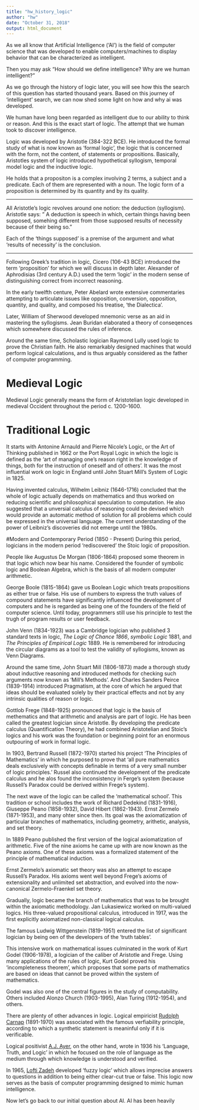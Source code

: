 ```yaml
---
title: "hw_history_logic"
author: "hw"
date: "October 31, 2018"
output: html_document
---
```


As we all know that Artificial Intelligence ('AI') is the field of computer science that was developed to enable computers/machines to display behavior that can be characterized as intelligent. 

Then you may ask "How should we define intelligence? Why are we human intelligent?"

As we go through the history of logic later, you will see how this the search of this question has started thousand years. Based on this journey of 'intelligent' search, we can now shed some light on how and why ai was developed. 


We human have long been regarded as intelligent due to our ability to think or reason. And this is the exact start of logic. The attempt that we human took to discover intelligence.

Logic was developed by Aristotle (384-322 BCE). He introduced the formal study of what is now known as 'formal logic', the logic that is concerned with the form, not the content, of statements or propositions. Basically, Aristotles system of logic introduced hypothetical syllogism, temporal model logic and the inductive logic. 

He holds that a propositon is a complex involving 2 terms, a subject and a predicate. Each of them are represented with a noun. The logic form of a proposition is determined by its quantity and by its quality. 

***
All Aristotle's logic revolves around one notion: the deduction (syllogism). Aristotle says: 
" A deduction is speech in which, certain things having been supposed, somehing different from those supposed results of necessity because of their being so."

Each of the 'things supposed' is a premise of the argument and what 'results of necessity' is the conclusion. 

***

Following Greek's tradition in logic, Cicero (106-43 BCE) introduced the term 'proposition' for which we will discuss in depth later. 
Alexander of Aphrodisias (3rd century A.D.) used the term 'logic' in the modern sense of distinguishing correct from incorrect reasoning. 

In the early twelfth centure, Peter Abelard wrote extensive commentaries attempting to articulate issues like opposition, conversion, opposition, quantity, and quality, and composed his treatise, 'the Dialectica'.

Later, William of Sherwood developed mnemonic verse as an aid in mastering the syllogisms. Jean Buridan elaborated a theory of conseqences which somewhere discussed the rules of inference.

Around the same time, Scholastic logician Raymond Lully used logic to prove the Christian faith. He also remarkably designed machines that would perform logical calculations, and is thus arguably considered as the father of computer programming.

# Medieval Logic 

Medieval Logic generally means the form of Aristotelian logic developed in medieval Occident throughout the period c. 1200-1600. 


# Traditional Logic 

It starts with Antonine Arnauld and Pierre Nicole's Logic, or the Art of Thinking published in 1662 or the Port Royal Logic in which the logic is defined as the 'art of managing one's reason right in the knowledge of things, both for the instruction of oneself and of others'. It was the most influential work on logic in England until John Stuart Mill's System of Logic in 1825.


Having invented calculus, Wilhelm Leibniz (1646-1716) concluded that the whole of logic actually depends on mathematics and thus worked on reducing scientific and philosophical speculation to computation. He also suggested that a unversial calculus of reasoning could be devised which would provide an automatic method of solution for all problems which could be expressed in the universal language. The current understanding of the power of Leibniz's discoveries did not emerge until the 1980s. 

#Modern and Contemporary Period  (1850 - Present)
During this period, logicians in the modern period 'rediscovered' the Stoic logic of proposition. 

People like Augustus De Morgan (1806-1864) proposed some theorem in that logic which now bear his name. 
Considered the founder of symbolic logic and Boolean Algebra, which is the basis of all modern computer arithmetic. 

George Boole (1815-1864) gave us Boolean Logic which treats propositions as either true or false. His use of numbers to express the truth values of compound statements have significantly influenced the development of computers and he is regarded as being one of the founders of the field of computer science. Until today, programmers still use his principle to test the trugh of program results or user feedback. 
 
John Venn (1834-1923) was a Cambridge logician who published 3 standard texts in logic, *The Logic of Chance 1866*, *symbolic Logic* 1881, and *The Principles of Empirical Logic* 1889. He is remembered for introducing the circular diagrams as a tool to test the validity of syllogisms, known as Venn Diagrams. 

Around the same time, John Stuart Mill (1806-1873) made a thorough study about inductive reasoning and introduced methods for checking such arguments now known as 'Mill's Methods'. And Charles Sanders Peirce (1839-1914) introduced Pragmatism, at the core of which he argued that ideas should be evaluated solely by their practical effects and not by any intrinsic qualities of reason or logic. 


Gottlob Frege (1848-1925) pronounced that logic is the basis of methematics and that arithmetic and analysis are part of logic. He has been called the greatest logician since Aristotle. By developing the predicate calculus (Quantification Theory), he had combined Aristotelian and Stoic's logics and his work was the foundation or beginning point for an enormous outpouring of work in formal logic. 

In 1903, Bertrand Russell (1872-1970) started his project 'The Principles of Mathematics' in which he purposed to prove that 'all pure mathematics deals exclusively with concepts definable in terms of a very small number of logic principles.' Russel also continued the development of the predicate calculus and he alos found the inconsistency in Ferge's system (because Russell's Paradox could be derived within Frege's system).


The next wave of the logic can be called the 'mathematical school'. This tradition or school includes the work of Richard Dedekind (1831-1916), Giuseppe Peano (1858-1932), David Hibert (1862-1943). Ernst Zermelo (1871-1953), and many ohter since then. Its goal was the axiomatization of particular branches of mathematics, including geometry, arithetic, analysis, and set theory. 

In 1889 Peano published the first version of the logical axiomatization of arithmetic. Five of the nine axioms he came up with are now known as the Peano axioms. One of these axioms was a formalized statement of the principle of mathematical induction.


Ernst Zermelo's axiomatic set theory was also an attempt to escape Russell's Paradox. His axioms went well beyond Frege's axioms of extensionality and unlimited set abstraction, and evolved into the now-canonical Zermelo-Fraenkel set theory. 

Gradually, logic became the branch of mathematics that was to be brought within the axiomatic methodology. Jan Lukasiewicz worked on multi-valued logics. His three-valued propositional calculus, introduced in 1917, was the first explicitly axiomatized non-classical logical calculus.


The famous Ludwig Wittgenstein (1819-1951) entered the list of significant logician by being oen of the developers of the 'truth tables'. 


This intensive work on mathematical issues culminated in the work of Kurt Godel (1906-1978), a logician of the caliber of Aristotle and Frege. Using many applications of the rules of logic, Kurt Godel proved his 'incompleteness theorem', which proposes that some parts of mathematics are based on ideas that cannot be proved within the system of mathematics. 

Godel was also one of the central figures in the study of computability. Others included Alonzo Church (1903-1995), Alan Turing (1912-1954), and others. 


There are plenty of other advances in logic. Logical empiricist [Rudolph Carnap]() (1891-1970) was associated with the famous verfiability principle, according to which a synthetic statement is meaninful only if it is verificable. 

Logical positivist [A.J. Ayer](), on the other hand, wrote in 1936 his 'Language, Truth, and Logic' in which he focused on the role of language as the medium through which knowledge is understood and verified. 

In 1965, [Lofti Zadeh]() developed 'fuzzy logic' which allows imprecise answers to questions in addition to being either clear-cut true or false. This logic now serves as the basis of computer programming designed to mimic human intelligence. 


Now let's go back to our initial question about AI. AI has been heavily 